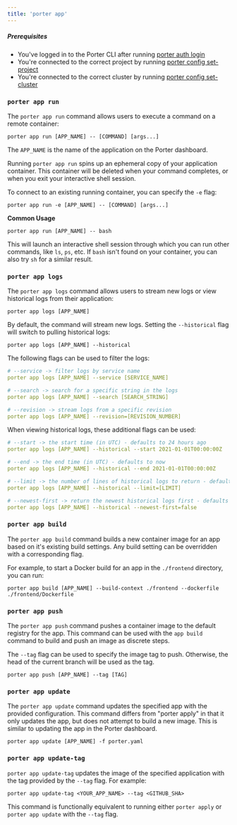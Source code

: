 ```yaml
---
title: 'porter app'
---
```


##### Prerequisites

- You've logged in to the Porter CLI after running [porter auth login](/enterprise/cli/command-reference/porter-auth)
- You're connected to the correct project by running [porter config set-project](/enterprise/cli/command-reference/porter-config)
- You're connected to the correct cluster by running [porter config set-cluster](/enterprise/cli/command-reference/porter-config)

### `porter app run`[](#porter-run 'Direct link to heading')

The `porter app run` command allows users to execute a command on a remote container:

```
porter app run [APP_NAME] -- [COMMAND] [args...]
```

The `APP_NAME` is the name of the application on the Porter dashboard.

Running `porter app run` spins up an ephemeral copy of your application
container. This container will be deleted when your command completes,
or when you exit your interactive shell session.

To connect to an existing running container, you can specify the `-e` flag:

```
porter app run -e [APP_NAME] -- [COMMAND] [args...]
```

**Common Usage** [](#porter-run-examples 'Direct link to heading')

```
porter app run [APP_NAME] -- bash
```

This will launch an interactive shell session through which you can run other commands, like `ls`, `ps`, etc. If `bash` isn't found on your container, you can also try `sh` for a similar result.

### `porter app logs`[](#porter-logs 'Direct link to heading')

The `porter app logs` command allows users to stream new logs or view historical logs from their application:

```
porter app logs [APP_NAME]
```

By default, the command will stream new logs. Setting the `--historical` flag will switch to pulling historical logs:

```
porter app logs [APP_NAME] --historical
```


The following flags can be used to filter the logs:

```yaml
# --service -> filter logs by service name
porter app logs [APP_NAME] --service [SERVICE_NAME]

# --search -> search for a specific string in the logs
porter app logs [APP_NAME] --search [SEARCH_STRING]

# --revision -> stream logs from a specific revision
porter app logs [APP_NAME] --revision=[REVISION_NUMBER]
```

When viewing historical logs, these additional flags can be used:

```yaml
# --start -> the start time (in UTC) - defaults to 24 hours ago
porter app logs [APP_NAME] --historical --start 2021-01-01T00:00:00Z

# --end -> the end time (in UTC) - defaults to now
porter app logs [APP_NAME] --historical --end 2021-01-01T00:00:00Z

# --limit -> the number of lines of historical logs to return - defaults to 100
porter app logs [APP_NAME] --historical --limit=[LIMIT]

# --newest-first -> return the newest historical logs first - defaults to true
porter app logs [APP_NAME] --historical --newest-first=false
```

### `porter app build`[](#porter-build 'Direct link to heading')

The `porter app build` command builds a new container image for an app based on it's existing build settings. Any build setting can be overridden with a corresponding flag.

For example, to start a Docker build for an app in the `./frontend` directory, you can run:

```
porter app build [APP_NAME] --build-context ./frontend --dockerfile ./frontend/Dockerfile
```

### `porter app push`[](#porter-push 'Direct link to heading')

The `porter app push` command pushes a container image to the default registry for the app. This command can be used with the `app build` command to build and push an image as discrete steps.

The `--tag` flag can be used to specify the image tag to push. Otherwise, the head of the current branch will be used as the tag.

```
porter app push [APP_NAME] --tag [TAG]
```

### `porter app update`[](#porter-update 'Direct link to heading')

The `porter app update` command updates the specified app with the provided configuration. This command differs from "porter apply" in that it only updates the app, but does not attempt to build a new image. This is similar to updating the app in the Porter dashboard.

```
porter app update [APP_NAME] -f porter.yaml
```

### `porter app update-tag`[](#porter-update-tag 'Direct link to heading')

`porter app update-tag` updates the image of the specified application with the tag provided by the `--tag` flag. For example:

```
porter app update-tag <YOUR_APP_NAME> --tag <GITHUB_SHA>
```

This command is functionally equivalent to running either `porter apply` or `porter app update` with the `--tag` flag.
